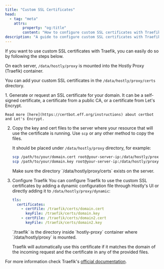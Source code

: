 ```yaml
---
title: "Custom SSL Certificates"
head:
  - tag: "meta"
    attrs:
        property: "og:title"
        content: "How to configure custom SSL certificates with Traefik in Hostly"
description: "A guide to configure custom SSL certificates with Traefik in Hostly"
---
```



If you want to use custom SSL certificates with Traefik, you can easily do so by following the steps below.

On each server, `/data/hostly/proxy` is mounted into the Hostly Proxy (Traefik) container.

You can add your custom SSL certificates in the `/data/hostly/proxy/certs` directory.

<Steps>
1.  Generate or request an SSL certificate for your domain. It can be a
    self-signed certificate, a certificate from a public CA, or a certificate
    from Let's Encrypt.

    Read more [here](https://certbot.eff.org/instructions) about certbot and Let's Encrypt.

2.  Copy the key and cert files to the server where your resource that will use the certificate is running.
    Use `scp` or any other method to copy the files.
    
    It should be placed under `/data/hostly/proxy` directory, for example:
    
    ```bash
    scp /path/to/your/domain.cert root@your-server-ip:/data/hostly/proxy/certs/domain.cert
    scp /path/to/your/domain.key root@your-server-ip:/data/hostly/proxy/certs/domain.key
    ```

    <Aside type="tip">
    Make sure the directory `/data/hostly/proxy/certs` exists on the server.
    </Aside>

3. Configure Traefik
    You can configure Traefik to use the custom SSL certificates by adding a dynamic configuration file through Hostly's UI or directly adding it to `/data/hostly/proxy/dynamic`:

    ```yaml
    tls:
      certificates:
        - certFile: /traefik/certs/domain.cert
          keyFile: /traefik/certs/domain.key
        - certFile: /traefik/certs/domain2.cert
          keyFile: /traefik/certs/domain2.key
    ```

    <Aside type="tip">
      `/traefik` is the directory inside `hostly-proxy` container where
      `/data/hostly/proxy` is mounted.
    </Aside>

    Traefik will automatically use this certificate if it matches the domain of the incoming request and the certificate in any of the provided files.

</Steps>

For more information check Traefik's [official documentation](https://doc.traefik.io/traefik/https/tls/).
